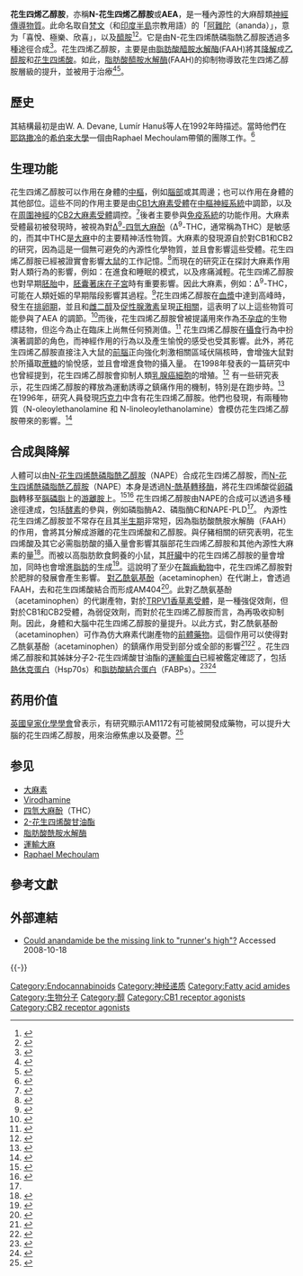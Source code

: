 {{copyedit|time=2015-04-23T23:44:14+00:00}}

{{Chembox
| Verifiedfields = changed
| verifiedrevid = 464364547
| ImageFile = Anandamide_skeletal.svg
| IUPACName = (5''Z'',8''Z'',11''Z'',14''Z'')-''N''-(2-hydroxyethyl)icosa-5,8,11,14-tetraenamide
| OtherNames = ''N''-arachidonoylethanolamine<!-- amine is actually correct here, despite pubchem (see talk page) --><br />arachidonoylethanolamide
|Section1 = {{Chembox Identifiers
| ChemSpiderID_Ref = {{chemspidercite|correct|chemspider}}
| ChemSpiderID = 4445241
| InChI = 1/C22H37NO2/c1-2-3-4-5-6-7-8-9-10-11-12-13-14-15-16-17-18-19-22(25)23-20-21-24/h6-7,9-10,12-13,15-16,24H,2-5,8,11,14,17-21H2,1H3,(H,23,25)/b7-6-,10-9-,13-12-,16-15-
| InChIKey = LGEQQWMQCRIYKG-DOFZRALJBA
| SMILES1 = CCCCC/C=C\C/C=C\C/C=C\C/C=C\CCCC(=O)NCCO
| ChEMBL_Ref = {{ebicite|correct|EBI}}
| ChEMBL = 15848
| StdInChI_Ref = {{stdinchicite|correct|chemspider}}
| StdInChI = 1S/C22H37NO2/c1-2-3-4-5-6-7-8-9-10-11-12-13-14-15-16-17-18-19-22(25)23-20-21-24/h6-7,9-10,12-13,15-16,24H,2-5,8,11,14,17-21H2,1H3,(H,23,25)/b7-6-,10-9-,13-12-,16-15-
| StdInChIKey_Ref = {{stdinchicite|correct|chemspider}}
| StdInChIKey = LGEQQWMQCRIYKG-DOFZRALJSA-N
| CASNo_Ref = {{cascite|changed|??}}
| CASNo = 94421-68-8
| PubChem = 5281969
| IUPHAR_ligand = 2364
| UNII_Ref = {{fdacite|correct|FDA}}
| UNII = UR5G69TJKH
| ChEBI_Ref = {{ebicite|correct|EBI}}
| ChEBI = 2700
| SMILES = O=C(NCCO)CCC\C=C/C\C=C/C\C=C/C\C=C/CCCCC
| MeSHName = Anandamide
 }}
|Section2 = {{Chembox Properties
| Formula = C<sub>22</sub>H<sub>37</sub>NO<sub>2</sub>
| MolarMass = 347.53 g/mol
| Appearance = 
| Density = 
| MeltingPt = 
| BoilingPt = 
 }}
|Section3 = {{Chembox Hazards
| Solubility = 
| MainHazards = 
| FlashPt = 
| AutoignitionPt =
 }}
}}

'''花生四烯乙醇胺'''，亦稱'''N-花生四烯乙醇胺'''或'''AEA'''，是一種內源性的大麻醇類[[神經傳導物質|神經傳導物質]]。此命名取自[[梵文|梵文]]（和[[印度半島|印度半島]]宗教用語）的「[[阿難陀|阿難陀]]（ananda）」，意为「喜悅、極樂、欣喜」，以及[[醯胺|醯胺]]<ref name="pmid1470919">{{cite journal |last1=Devane|first1=W.|last2=Hanus|first2=L|last3=Breuer|first3=A|last4=Pertwee|first4=R.|last5=Stevenson|first5=L.|last6=Griffin|first6=G|last7=Gibson|first7=D|last8=Mandelbaum|first8=A|last9=Etinger|first9=A|last10=Mechoulam|first10=R|title=Isolation and structure of a brain constituent that binds to the cannabinoid receptor|url=https://archive.org/details/sim_science_1992-12-18_258_5090/page/1946|journal=Science|date=18 December 1992|volume=258|issue=5090|pages=1946–1949|doi=10.1126/science.1470919}}</ref><ref name="isbn0-12-551460-3">{{cite book |author= Mechoulam R, Fride E |editor=Pertwee RG |title=Cannabinoid receptors |url= https://archive.org/details/cannabinoidrecep0000unse |publisher=Academic Press |location=Boston |year=1995 |origyear= |pages=[https://archive.org/details/cannabinoidrecep0000unse/page/233 233]–258 |chapter=The unpaved road to the endogenous brain cannabinoid ligands, the anandamides |ISBN = 0-12-551460-3 }}</ref>。它是由N-花生四烯酰磷脂酰乙醇胺透過多種途徑合成<ref name=wang2009>{{cite journal | last=Wang | first=Jun | last2=Ueda | first2=Natsuo | title=Biology of endocannabinoid synthesis system | journal=Prostaglandins & Other Lipid Mediators | publisher=Elsevier BV | volume=89 | issue=3-4 | year=2009 | issn=1098-8823 | doi=10.1016/j.prostaglandins.2008.12.002 | pages=112–119}}</ref>。花生四烯乙醇胺，主要是由[[脂肪酸醯胺水解酶|脂肪酸醯胺水解酶]](FAAH)將其[[降解|降解]]成[[乙醇胺|乙醇胺]]和[[花生四烯酸|花生四烯酸]]。如此，[[脂肪酸醯胺水解酶|脂肪酸醯胺水解酶]](FAAH)的抑制物導致花生四烯乙醇胺層級的提升，並被用于治療<ref>{{cite journal |last1=Gaetani|first1=Silvana|last2=Dipasquale|first2=Pasqua|last3=Romano|first3=Adele|last4=Righetti|first4=Laura|last5=Cassano|first5=Tommaso|last6=Piomelli|first6=Daniele|last7=Cuomo|first7=Vincenzo|title=The endocannabinoid system as a target for novel anxiolytic and antidepressant drugs.|journal=International review of neurobiology|date=2009|volume=85|pages=57-72|doi=10.1016/S0074-7742(09)85005-8|pmid=19607961}}</ref><ref>{{cite journal|last1=Hwang|first1=Jeannie|last2=Adamson|first2=Crista|last3=Butler|first3=David|last4=Janero|first4=David R.|last5=Makriyannis|first5=Alexandros|last6=Bahr|first6=Ben A.|title=Enhancement of endocannabinoid signaling by fatty acid amide hydrolase inhibition: A neuroprotective therapeutic modality|journal=Life Sciences|date=April 2010|volume=86|issue=15-16|pages=615–623|doi=10.1016/j.lfs.2009.06.003}}</ref>。

== 歷史 ==
其結構最初是由W. A. Devane, Lumír Hanuš等人在1992年時描述。當時他們在[[耶路撒冷|耶路撒冷]]的[[希伯來大學|希伯來大學]]一個由Raphael Mechoulam帶領的團隊工作。<ref>{{cite journal |last=Mechoulam |first=WA |author2=Hanus L |author3=Breuer A |author4=Pertwee RG |author5=Stevenson LA |author6=Griffin G |author7=Gibson D |author8=Mandelbaum A |author9=Etinger A |author10=Mechoulam R |title=Isolation and structure of a brain constituent that binds to the cannabinoid receptor |journal=Science |date=December 1992 |volume=258 |issue=5090 |pages=1946–9 |url=http://www.sciencemag.org/content/258/5090/1946.long |bibcode=1992Sci...258.1946D |doi=10.1126/science.1470919 |pmid=1470919 |access-date=2015-01-18 |archive-date=2014-08-10 |archive-url=https://web.archive.org/web/20140810034728/http://www.sciencemag.org/content/258/5090/1946.long |dead-url=no }}</ref>

== 生理功能 ==
花生四烯乙醇胺可以作用在身體的[[中樞|中樞]]，例如[[腦部|腦部]]或其周邊；也可以作用在身體的其他部位。這些不同的作用主要是由[[CB1大麻素受體|CB1大麻素受體]]在[[中樞神經系統|中樞神經系統]]中調節，以及在[[周圍神經|周圍神經]]的[[CB2大麻素受體|CB2大麻素受體]]調控。<ref name="pmid16968947">{{cite journal | last=Pacher | first=P. | title=The Endocannabinoid System as an Emerging Target of Pharmacotherapy | journal=Pharmacological Reviews | publisher=American Society for Pharmacology & Experimental Therapeutics (ASPET) | volume=58 | issue=3 | date=2006-09-01 | issn=0031-6997 | doi=10.1124/pr.58.3.2 | pages=389–462}}</ref>後者主要參與[[免疫系統|免疫系統]]的功能作用。大麻素受體最初被發現時，被視為對[[四氫大麻酚|Δ<sup>9</sup>-四氫大麻酚]]（Δ<sup>9</sup>-THC，通常稱為THC）是敏感的，而其中THC是[[大麻|大麻]]中的主要精神活性物質。大麻素的發現源自於對CB1和CB2的研究，因為這是一個無可避免的內源性化學物質，並且會影響這些受體。花生四烯乙醇胺已經被證實會影響[[實驗大鼠|大鼠]]的工作記憶。<ref>{{cite journal |author= allet PE, Beninger RJ |title= The endogenous cannabinoid receptor agonist anandamide impairs memory in rats |url= http://www.behaviouralpharm.com/pt/re/bpharm/abstract.00008877-199605000-00008.htm |year= 1996 |journal= Behavioural Pharmacology |pages= 276–284 |volume= 7 |issue= 3 |doi= 10.1097/00008877-199605000-00008 |last2= Beninger |access-date= 2015-01-18 |archive-date= 2019-12-09 |archive-url= https://web.archive.org/web/20191209040520/http://www.behaviouralpharm.com/pt/re/bpharm/abstract.00008877-199605000-00008.htm |dead-url= no }}</ref>而現在的研究正在探討大麻素作用對人類行為的影響，例如：在進食和睡眠的模式，以及疼痛減輕。花生四烯乙醇胺也對早期[[胚胎|胚胎]]中，[[妊娠|胚囊著床在子宮]]時有重要影響。因此大麻素，例如：Δ<sup>9</sup>-THC，可能在人類妊娠的早期階段影響其過程。<ref name="pmid14702623">{{cite journal |author= Piomelli D |title= THC: moderation during implantation |journal= Nat. Med. |volume= 10 |issue= 1 |pages= 19–20 |date=January 2004 |pmid= 14702623 |doi= 10.1038/nm0104-19 }}</ref>花生四烯乙醇胺在[[血漿|血漿]]中達到高峰時，發生在[[排卵期|排卵期]]，並且和[[雌二醇|雌二醇]]及[[促性腺激素|促性腺激素]]呈現[[正相關|正相關]]，這表明了以上這些物質可能參與了AEA 的調節。<ref>{{cite journal |author=El-Talatini MR, Taylor AH, Konje JC |title=The relationship between plasma levels of the endocannabinoid, anandamide, sex steroids, and gonadotrophins during the menstrual cycle |journal=Fertil. Steril. |volume=93 |issue=6 |pages=1989–96 |date=April 2010 |pmid=19200965 |doi=10.1016/j.fertnstert.2008.12.033 |last2=Taylor |last3=Konje }}</ref>而後，花生四烯乙醇胺曾被提議用來作為[[不孕症|不孕症]]的生物標誌物，但迄今為止在臨床上尚無任何預測值。<ref name="RapinoBattista2014">{{cite journal|last1=Rapino|first1=C.|last2=Battista|first2=N.|last3=Bari|first3=M.|last4=Maccarrone|first4=M.|title=Endocannabinoids as biomarkers of human reproduction|journal=Human Reproduction Update|volume=20|issue=4|year=2014|pages=501–516|issn=1355-4786|doi=10.1093/humupd/dmu004|pmid=24516083}}</ref>
花生四烯乙醇胺在[[攝食|攝食]]行為中扮演著調節的角色，而神經作用的行為以及產生愉悅的感受也受其影響。此外，將花生四烯乙醇胺直接注入大鼠的[[前腦|前腦]]正向強化刺激相關區域伏隔核時，會增強大鼠對於所攝取[[蔗糖|蔗糖]]的愉悅感，並且會增進食物的攝入量。
在1998年發表的一篇研究中也曾經提到，花生四烯乙醇胺會抑制人類[[乳腺癌細胞|乳腺癌細胞]]的增殖。<ref name="pmid9653194">{{cite journal|last1=De Petrocellis|first1=Luciano|last2=Melck|first2=Dominique|last3=Palmisano|first3=Antonella|last4=Bisogno|first4=Tiziana|last5=Laezza|first5=Chiara|last6=Bifulco|first6=Maurizio|last7=Di Marzo|first7=Vincenzo|title=The endogenous cannabinoid anandamide inhibits human breast cancer cell proliferation|journal=Proceedings of the National Academy of Sciences|date=7 July 1998|volume=95|issue=14|pages=8375–8380 |doi=10.1073/pnas.95.14.8375 |pmid=9653194}}</ref>
有一些研究表示，花生四烯乙醇胺的釋放為運動誘導之鎮痛作用的機制，特別是在跑步時。<ref>{{cite web |url=http://www.harford.de/arne/articles/NeuroReport.pdf |title=存档副本 |accessdate=2013-12-15 |deadurl=yes |archiveurl=https://web.archive.org/web/20131215032041/http://www.harford.de/arne/articles/NeuroReport.pdf |archivedate=2013-12-15 }}</ref>
在1996年，研究人員發現[[巧克力|巧克力]]中含有花生四烯乙醇胺。他們也發現，有兩種物質（N-oleoylethanolamine 和 N-linoleoylethanolamine）會模仿花生四烯乙醇胺帶來的影響。<ref name="pmid8751435">{{cite journal |author= di Tomaso E, Beltramo M, Piomelli D. |title= Brain cannabinoids in chocolate |journal= Nature |volume= 382 |issue= 6593 |pages= 677–8 |date=Aug 1996 |pmid= 8751435 |doi= 10.1038/382677a0|last2= Beltramo |last3= Piomelli }}</ref>

== 合成與降解 ==
人體可以由[[N-花生四烯酰磷脂酰乙醇胺|N-花生四烯酰磷脂酰乙醇胺]]（NAPE）合成花生四烯乙醇胺，而[[N-花生四烯酰磷脂酰乙醇胺|N-花生四烯酰磷脂酰乙醇胺]]（NAPE）本身是透過[[N-酰基轉移酶|N-酰基轉移酶]]，將花生四烯酸從[[卵磷脂|卵磷脂]]轉移至[[腦磷脂|腦磷脂]]上的[[游離胺|游離胺]]上。<ref name="pmid7126608">{{cite journal |author= Natarajan V, Reddy PV, Schmid PC, Schmid HH |title= N-Acylation of ethanolamine phospholipids in canine myocardium |journal= Biochim. Biophys. Acta |volume= 712 |issue= 2 |pages= 342–55 |date=August 1982 |pmid= 7126608 |doi= 10.1016/0005-2760(82)90352-6 |last2= Reddy |last3= Schmid |last4= Schmid }}</ref><ref name="pmid9006968">{{cite journal |author= Cadas H, di Tomaso E, Piomelli D |title= Occurrence and biosynthesis of endogenous cannabinoid precursor, N-arachidonoyl phosphatidylethanolamine, in rat brain |journal= J. Neurosci. |volume= 17 |issue= 4 |pages= 1226–42 |date=February 1997 |pmid= 9006968 |last2= Di Tomaso |last3= Piomelli }}</ref> 花生四烯乙醇胺由NAPE的合成可以透過多種途徑達成，包括[[酵素|酵素]]的參與，例如磷脂酶A2、磷脂酶C和NAPE-PLD<ref name=wang2009/>。
內源性花生四烯乙醇胺並不常存在且其[[半生期|半生期]]非常短，因為脂肪酸酰胺水解酶（FAAH）的作用，會將其分解成游離的花生四烯酸和乙醇胺。與仔豬相關的研究表明，花生四烯酸及其它必需脂肪酸的攝入量會影響其腦部花生四烯乙醇胺和其他內源性大麻素的量<ref name="pmid11353819">{{cite journal|last1=Berger|first1=Alvin|last2=Crozier|first2=Gayle|last3=Bisogno|first3=Tiziana|last4=Cavaliere|first4=Paolo|last5=Innis|first5=Sheila|last6=Di Marzo|first6=Vincenzo|title=Anandamide and diet: Inclusion of dietary arachidonate and docosahexaenoate leads to increased brain levels of the corresponding N-acylethanolamines in piglets|journal=Proceedings of the National Academy of Sciences|date=15 May 2001|volume=98|issue=11|pages=6402–6406|doi=10.1073/pnas.101119098|pmid=11353819}}</ref>。而被以高脂肪飲食飼養的小鼠，其[[肝臟|肝臟]]中的花生四烯乙醇胺的量會增加，同時也會增進[[脂肪|脂肪]]的生成<ref name="pmid15864349">{{cite journal|last1=Osei-Hyiaman|first1=Douglas|last2=DePetrillo|first2=Michael|last3=Pacher|first3=Pál|last4=Liu|first4=Jie|last5=Radaeva|first5=Svetlana|last6=Bátkai|first6=Sándor|last7=Harvey-White|first7=Judith|last8=Mackie|first8=Ken|last9=Offertáler|first9=László|last10=Wang|first10=Lei|last11=Kunos|first11=George|title=Endocannabinoid activation at hepatic CB1 receptors stimulates fatty acid synthesis and contributes to diet-induced obesity|url=https://archive.org/details/sim_journal-of-clinical-investigation_2005-05_115_5/page/1298|journal=Journal of Clinical Investigation|date=2 May 2005|volume=115|issue=5|pages=1298–1305|doi=10.1172/JCI23057|pmid=15864349}}</ref>。這說明了至少在[[齧齒動物|齧齒動物]]中，花生四烯乙醇胺對於肥胖的發展會產生影響。
[[對乙酰氨基酚|對乙酰氨基酚]]（acetaminophen）在代謝上，會透過FAAH，去和花生四烯酸結合而形成AM404<ref name=AM404>{{cite journal | last=Högestätt | first=Edward D. | last2=Jönsson | first2=Bo A. G. | last3=Ermund | first3=Anna | last4=Andersson | first4=David A. | last5=Björk | first5=Henrik | last6=Alexander | first6=Jessica P. | last7=Cravatt | first7=Benjamin F. | last8=Basbaum | first8=Allan I. | last9=Zygmunt | first9=Peter M. | title=Conversion of Acetaminophen to the BioactiveN-Acylphenolamine AM404 via Fatty Acid Amide Hydrolase-dependent Arachidonic Acid Conjugation in the Nervous System | journal=Journal of Biological Chemistry | publisher=American Society for Biochemistry & Molecular Biology (ASBMB) | volume=280 | issue=36 | date=2005-06-29 | issn=0021-9258 | doi=10.1074/jbc.m501489200 | pages=31405–31412}}</ref>。此對乙酰氨基酚（acetaminophen）的代謝產物，對於[[TRPV1香草素受體|TRPV1香草素受體]]，是一種強促效劑，但對於CB1和CB2受體，為弱促效劑，而對於花生四烯乙醇胺而言，為再吸收抑制劑。因此，身體和大腦中花生四烯乙醇胺的量提升。以此方式，對乙酰氨基酚（acetaminophen）可作為仿大麻素代謝產物的[[前體藥物|前體藥物]]。這個作用可以使得對乙酰氨基酚（acetaminophen）的鎮痛作用受到部分或全部的影響<ref name="pmid17227290">{{cite journal |last1=Bertolini|first1=Alfio|last2=Ferrari|first2=Anna|last3=Ottani|first3=Alessandra|last4=Guerzoni|first4=Simona|last5=Tacchi|first5=Raffaella|last6=Leone|first6=Sheila |title=Paracetamol: New Vistas of an Old Drug |journal=CNS Drug Reviews |date=September 2006|volume=12|issue=3-4|pages=250–275 |doi=10.1111/j.1527-3458.2006.00250.x|pmid=17227290}}</ref><ref name="pmid19053765">{{cite journal |last1=Sinning|first1=Christian|last2=Watzer|first2=Bernhard|last3=Coste|first3=Ovidiu|last4=Nüsing|first4=Rolf M.|last5=Ott|first5=Ingo|last6=Ligresti|first6=Alessia|last7=Marzo|first7=Vincenzo Di|last8=Imming|first8=Peter |title=New Analgesics Synthetically Derived from the Paracetamol Metabolite-(4-Hydroxyphenyl)-(5,8,11,14)-icosatetra-5,8,11,14-enamide |journal=Journal of Medicinal Chemistry|date=25 December 2008 |volume=51|issue=24|pages=7800–7805 |doi=10.1021/jm800807k |pmid=19053765}}</ref>
。花生四烯乙醇胺和其姊妹分子2-花生四烯酸甘油酯的[[運輸蛋白|運輸蛋白]]已經被鑑定確認了，包括[[熱休克蛋白|熱休克蛋白]]（Hsp70s）和[[脂肪酸結合蛋白|脂肪酸結合蛋白]]（FABPs）。<ref name = "pnasus2009">{{cite journal |title=Identification of intracellular carriers for the endocannabinoid anandamide |year=2009 |journal=Proceedings of the National Academy of Sciences of the United States of America |volume=106 | issue=15 |pages=6375–6380 |last1=Kaczocha |first1=M. |last2=Glaser |first2=S.T. |last3=Deutsch |first3=D.G. |pmid=19307565 |doi=10.1073/pnas.0901515106 |pmc=2669397}}</ref><ref name = "cb2009">{{cite journal |title=Molecular identification of albumin and Hsp70 as cytosolic anandamide-binding proteins |year=2009 | journal=Chemistry & Biology |volume=16 |issue=6 |pages=624–632 |last1=Oddi | first1=S. |last2=Fezza |first2=F. |last3=Pasquariello |first3=N. | last4=D'Agostino |first4=A. |last5=Catanzaro |first5=G. |last6=De Simone | first6=C. |last7=Rapino |first7=C. |last8=Finazzi-Agro |first8=A. | last9=Maccarrone |first9=M. |pmid=19481477 | doi=10.1016/j.chembiol.2009.05.004}}</ref>

== 药用价值 ==
[[英國皇家化學學會|英國皇家化學學會]]曾表示，有研究顯示AM1172有可能被開發成藥物，可以提升大腦的花生四烯乙醇胺，用來治療焦慮以及憂鬱。<ref>{{cite journal|last1=Evans|first1=Jon|title=Easing anxiety with anandamide|journal=Chemistry World|date=July 2004|url=http://www.rsc.org/chemistryworld/Issues/2004/July/anandamide.asp|access-date=2015-01-18|archive-date=2014-12-24|archive-url=https://web.archive.org/web/20141224183357/http://www.rsc.org/chemistryworld/Issues/2004/July/anandamide.asp|dead-url=no}}</ref>

== 参见 ==
{{Portal box|化学|生物学}}
* [[大麻素|大麻素]]
* [[Virodhamine|Virodhamine]]
* [[四氫大麻酚|四氫大麻酚]]（THC）
* [[2-花生四烯酸甘油酯|2-花生四烯酸甘油酯]]
* [[脂肪酸酰胺水解酶|脂肪酸酰胺水解酶]]
* [[運輸大麻|運輸大麻]]
* [[Raphael_Mechoulam|Raphael Mechoulam]]

== 參考文獻 ==
{{Reflist|2}}

== 外部連結 ==
* [https://web.archive.org/web/20121108234546/http://www.runnersworld.com/article/0,7120,s6-243-297--1102-0,00.html Could anandamide be the missing link to "runner's high"?] Accessed 2008-10-18
{{-}}
{{Neurotransmitters}}
{{Orexigenics}}

[[Category:Endocannabinoids|Category:Endocannabinoids]]
[[Category:神经递质|Category:神经递质]]
[[Category:Fatty_acid_amides|Category:Fatty acid amides]]
[[Category:生物分子|Category:生物分子]]
[[Category:醇|Category:醇]]
[[Category:CB1_receptor_agonists|Category:CB1 receptor agonists]]
[[Category:CB2_receptor_agonists|Category:CB2 receptor agonists]]